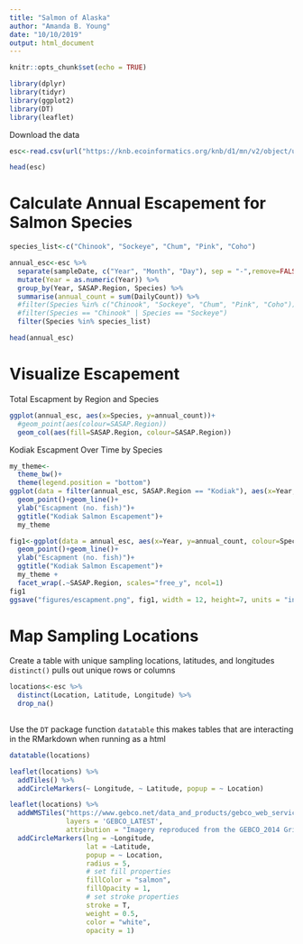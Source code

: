 ```yaml
---
title: "Salmon of Alaska"
author: "Amanda B. Young"
date: "10/10/2019"
output: html_document
---
```


```r
knitr::opts_chunk$set(echo = TRUE)
```


```r
library(dplyr)
library(tidyr)
library(ggplot2)
library(DT)
library(leaflet)
```



Download the data
```r
esc<-read.csv(url("https://knb.ecoinformatics.org/knb/d1/mn/v2/object/urn%3Auuid%3Af119a05b-bbe7-4aea-93c6-85434dcb1c5e", method="libcurl" ), stringsAsFactors=FALSE)

head(esc)
```

# Calculate Annual Escapement for Salmon Species

```r
species_list<-c("Chinook", "Sockeye", "Chum", "Pink", "Coho")

annual_esc<-esc %>% 
  separate(sampleDate, c("Year", "Month", "Day"), sep = "-",remove=FALSE) %>% 
  mutate(Year = as.numeric(Year)) %>% 
  group_by(Year, SASAP.Region, Species) %>% 
  summarise(annual_count = sum(DailyCount)) %>% 
  #filter(Species %in% c("Chinook", "Sockeye", "Chum", "Pink", "Coho"))
  #filter(Species == "Chinook" | Species == "Sockeye")
  filter(Species %in% species_list)

head(annual_esc)
```

# Visualize Escapement
Total Escapment by Region and Species
```r
ggplot(annual_esc, aes(x=Species, y=annual_count))+
  #geom_point(aes(colour=SASAP.Region))
  geom_col(aes(fill=SASAP.Region, colour=SASAP.Region))
```
Kodiak Escapment Over Time by Species
```r

my_theme<- 
  theme_bw()+
  theme(legend.position = "bottom")
ggplot(data = filter(annual_esc, SASAP.Region == "Kodiak"), aes(x=Year, y=annual_count, colour=Species))+
  geom_point()+geom_line()+
  ylab("Escapment (no. fish)")+
  ggtitle("Kodiak Salmon Escapement")+
  my_theme
```
```r
fig1<-ggplot(data = annual_esc, aes(x=Year, y=annual_count, colour=Species))+
  geom_point()+geom_line()+
  ylab("Escapment (no. fish)")+
  ggtitle("Kodiak Salmon Escapement")+
  my_theme +
  facet_wrap(.~SASAP.Region, scales="free_y", ncol=1)
fig1
ggsave("figures/escapment.png", fig1, width = 12, height=7, units = "in")
```


# Map Sampling Locations

Create a table with unique sampling locations, latitudes, and longitudes
`distinct()` pulls out unique rows or columns
```r
locations<-esc %>% 
  distinct(Location, Latitude, Longitude) %>% 
  drop_na()
  

```
Use the `DT` package function `datatable` this makes tables that are interacting in the RMarkdown when running as a html

```r
datatable(locations)
```

```r
leaflet(locations) %>% 
  addTiles() %>% 
  addCircleMarkers(~ Longitude, ~ Latitude, popup = ~ Location)
```

```r
leaflet(locations) %>% 
  addWMSTiles("https://www.gebco.net/data_and_products/gebco_web_services/web_map_service/mapserv?",
              layers = 'GEBCO_LATEST',
              attribution = "Imagery reproduced from the GEBCO_2014 Grid, version 20150318, www.gebco.net") %>%
  addCircleMarkers(lng = ~Longitude,
                   lat = ~Latitude,
                   popup = ~ Location,
                   radius = 5,
                   # set fill properties
                   fillColor = "salmon",
                   fillOpacity = 1,
                   # set stroke properties
                   stroke = T,
                   weight = 0.5,
                   color = "white",
                   opacity = 1)
```

